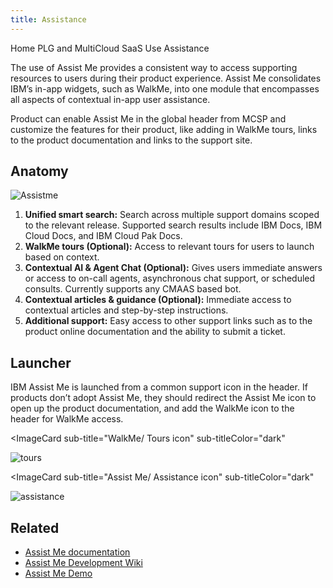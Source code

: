 ```yaml
---
title: Assistance
---
```



<Breadcrumb>
  <BreadcrumbItem href="https://pages.github.ibm.com/cdai-design/pal/">
    Home
  </BreadcrumbItem>
  <BreadcrumbItem href="https://pages.github.ibm.com/cdai-design/pal/plg-and-multicloud-saas/overview">
    PLG and MultiCloud SaaS
  </BreadcrumbItem>
  <BreadcrumbItem href="https://pages.github.ibm.com/cdai-design/pal/plg-and-multicloud-saas/use">
    Use
  </BreadcrumbItem>
  <BreadcrumbItem
    isCurrentPage
    href="https://pages.github.ibm.com/cdai-design/pal/plg-and-multicloud-saas/use-patterns/assistance"
  >
    Assistance
  </BreadcrumbItem>
</Breadcrumb>

<PageDescription>

The use of Assist Me provides a consistent way to access supporting resources to users during their product experience. Assist Me consolidates IBM’s in-app widgets, such as WalkMe, into one module that encompasses all aspects of contextual in-app user assistance.

Product can enable Assist Me in the global header from MCSP and customize the features for their product, like adding in WalkMe tours, links to the product documentation and links to the support site.

</PageDescription>

## Anatomy

<Row>
  <Column colMd={4} colLg={8}>

![Assistme](images/assistme2.png)

  </Column>
</Row>

1. **Unified smart search:** Search across multiple support domains scoped to the relevant release. Supported search results include IBM Docs, IBM Cloud Docs, and IBM Cloud Pak Docs.
2. **WalkMe tours (Optional):** Access to relevant tours for users to launch based on context.
3. **Contextual AI & Agent Chat (Optional):** Gives users immediate answers or access to on-call agents, asynchronous chat support, or scheduled consults. Currently supports any CMAAS based bot.
4. **Contextual articles & guidance (Optional):** Immediate access to contextual articles and step-by-step instructions.
5. **Additional support:** Easy access to other support links such as to the product online documentation and the ability to submit a ticket.

## Launcher

IBM Assist Me is launched from a common support icon in the header. If products don’t adopt Assist Me, they should redirect the Assist Me icon to open up the product documentation, and add the WalkMe icon to the header for WalkMe access.

<Row>

<Column colMd={2} colLg={2} noGutterSm>

<ImageCard
sub-title="WalkMe/ Tours icon"
sub-titleColor="dark"
>

![tours](images/tours--icon.png)

</ImageCard>
</Column>

<Column colMd={2} colLg={2} noGutterSm>

<ImageCard
sub-title="Assist Me/ Assistance icon"
sub-titleColor="dark"
>

![assistance](images/help.png)

</ImageCard>
</Column>

</Row>

## Related

- [Assist Me documentation](https://pages.github.ibm.com/cdai-design/pal/assistance-panel/usage/)
- [Assist Me Development Wiki](https://github.ibm.com/PrivateCloud-analytics/ibm-assist-me/wiki)
- [Assist Me Demo](https://ibm-assist-me1.fyre.ibm.com/)
